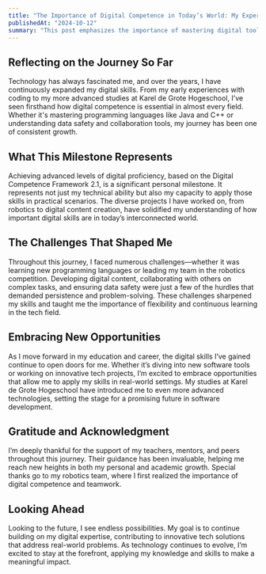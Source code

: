 ---
title: "The Importance of Digital Competence in Today’s World: My Experience"
publishedAt: "2024-10-12"
summary: "This post emphasizes the importance of mastering digital tools in today’s technology-driven world. I discuss how my educational background and personal projects have helped me achieve advanced proficiency in digital skills, from programming to data safety. With experience in both academic and practical settings, I’ve developed the ability to leverage technology to solve complex problems and collaborate effectively."
---

## Reflecting on the Journey So Far

Technology has always fascinated me, and over the years, I have continuously expanded my digital skills. From my early experiences with coding to my more advanced studies at Karel de Grote Hogeschool, I’ve seen firsthand how digital competence is essential in almost every field. Whether it's mastering programming languages like Java and C++ or understanding data safety and collaboration tools, my journey has been one of consistent growth.

## What This Milestone Represents

Achieving advanced levels of digital proficiency, based on the Digital Competence Framework 2.1, is a significant personal milestone. It represents not just my technical ability but also my capacity to apply those skills in practical scenarios. The diverse projects I have worked on, from robotics to digital content creation, have solidified my understanding of how important digital skills are in today’s interconnected world.

## The Challenges That Shaped Me

Throughout this journey, I faced numerous challenges—whether it was learning new programming languages or leading my team in the robotics competition. Developing digital content, collaborating with others on complex tasks, and ensuring data safety were just a few of the hurdles that demanded persistence and problem-solving. These challenges sharpened my skills and taught me the importance of flexibility and continuous learning in the tech field.

## Embracing New Opportunities

As I move forward in my education and career, the digital skills I’ve gained continue to open doors for me. Whether it’s diving into new software tools or working on innovative tech projects, I’m excited to embrace opportunities that allow me to apply my skills in real-world settings. My studies at Karel de Grote Hogeschool have introduced me to even more advanced technologies, setting the stage for a promising future in software development.

## Gratitude and Acknowledgment

I’m deeply thankful for the support of my teachers, mentors, and peers throughout this journey. Their guidance has been invaluable, helping me reach new heights in both my personal and academic growth. Special thanks go to my robotics team, where I first realized the importance of digital competence and teamwork.

## Looking Ahead

Looking to the future, I see endless possibilities. My goal is to continue building on my digital expertise, contributing to innovative tech solutions that address real-world problems. As technology continues to evolve, I’m excited to stay at the forefront, applying my knowledge and skills to make a meaningful impact.